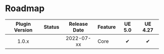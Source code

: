 
# Roadmap

| Plugin Version |   Status    | Release Date | Feature                              | UE 5.0 | UE 4.27 |
|:--------------:|:-----------:|:------------:|--------------------------------------|:------:|:-------:|
|     1.0.x      | <Released/> |  2022-07-xx  | Core                                 |   ✔    |    ✔    |

